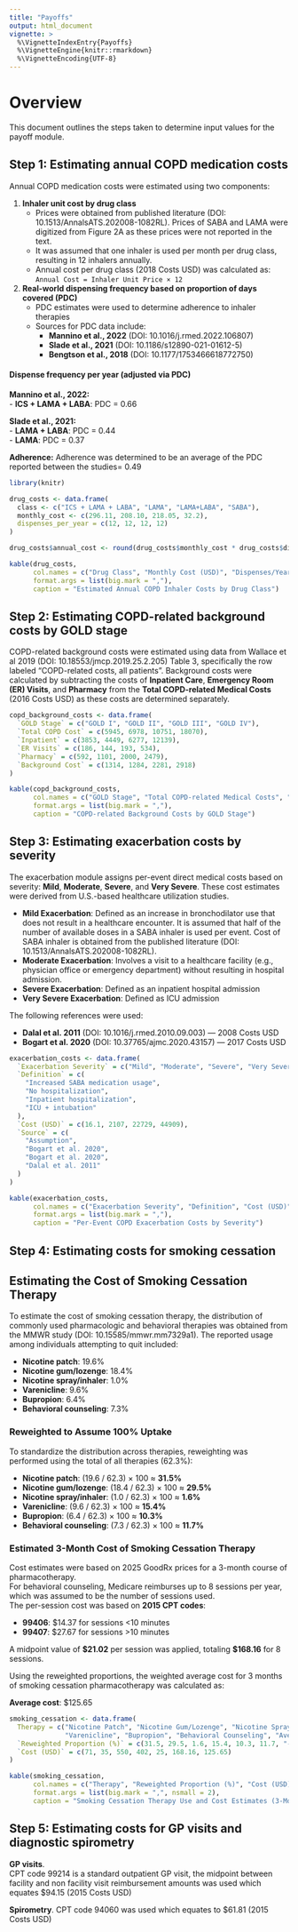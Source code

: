 ```yaml
---
title: "Payoffs"
output: html_document
vignette: >
  %\VignetteIndexEntry{Payoffs}
  %\VignetteEngine{knitr::rmarkdown}
  %\VignetteEncoding{UTF-8}
---
```


# Overview

This document outlines the steps taken to determine input values for the payoff module. 

## Step 1: Estimating annual COPD medication costs

Annual COPD medication costs were estimated using two components:

1. **Inhaler unit cost by drug class**  
   - Prices were obtained from published literature (DOI: 10.1513/AnnalsATS.202008-1082RL). Prices of SABA and LAMA were digitized from Figure 2A as these prices were not reported in the text.
   - It was assumed that one inhaler is used per month per drug class, resulting in 12 inhalers annually.  
   - Annual cost per drug class (2018 Costs USD) was calculated as:  
     `Annual Cost = Inhaler Unit Price × 12`

2. **Real-world dispensing frequency based on proportion of days covered (PDC)**  
   - PDC estimates were used to determine adherence to inhaler therapies
   - Sources for PDC data include:
     - **Mannino et al., 2022** (DOI: 10.1016/j.rmed.2022.106807)
     - **Slade et al., 2021** (DOI: 10.1186/s12890-021-01612-5)
     - **Bengtson et al., 2018** (DOI: 10.1177/1753466618772750) 

#### Dispense frequency per year (adjusted via PDC)

**Mannino et al., 2022:**  
- **ICS + LAMA + LABA**: PDC = 0.66  

**Slade et al., 2021:**  
- **LAMA + LABA**: PDC = 0.44  
- **LAMA**: PDC = 0.37  

**Adherence:** Adherence was determined to be an average of the PDC reported between the studies= 0.49

```r

library(knitr)

drug_costs <- data.frame(
  class <- c("ICS + LAMA + LABA", "LAMA", "LAMA+LABA", "SABA"),
  monthly_cost <- c(296.11, 208.10, 218.05, 32.2),
  dispenses_per_year = c(12, 12, 12, 12)
)

drug_costs$annual_cost <- round(drug_costs$monthly_cost * drug_costs$dispenses_per_year, 2)

kable(drug_costs,
      col.names = c("Drug Class", "Monthly Cost (USD)", "Dispenses/Year", "Estimated Annual Cost (USD)"),
      format.args = list(big.mark = ","),
      caption = "Estimated Annual COPD Inhaler Costs by Drug Class")

```

## Step 2: Estimating COPD-related background costs by GOLD stage

COPD-related background costs were estimated using data from Wallace et al 2019 (DOI: 10.18553/jmcp.2019.25.2.205) Table 3, specifically the row labeled "COPD-related costs, all patients". Background costs were calculated by subtracting the costs of **Inpatient Care**, **Emergency Room (ER) Visits**, and **Pharmacy** from the **Total COPD-related Medical Costs** (2016 Costs USD) as these costs are determined separately. 

```r

copd_background_costs <- data.frame(
  `GOLD Stage` = c("GOLD I", "GOLD II", "GOLD III", "GOLD IV"),
  `Total COPD Cost` = c(5945, 6978, 10751, 18070),
  `Inpatient` = c(3853, 4449, 6277, 12139),
  `ER Visits` = c(186, 144, 193, 534),
  `Pharmacy` = c(592, 1101, 2000, 2479),
  `Background Cost` = c(1314, 1284, 2281, 2918)
)

kable(copd_background_costs,
      col.names = c("GOLD Stage", "Total COPD-related Medical Costs", "Inpatient", "ER Visits", "Pharmacy", "Background Cost (USD)"),
      format.args = list(big.mark = ","),
      caption = "COPD-related Background Costs by GOLD Stage")

```

## Step 3: Estimating exacerbation costs by severity

The exacerbation module assigns per-event direct medical costs based on severity: **Mild**, **Moderate**, **Severe**, and **Very Severe**. These cost estimates were derived from U.S.-based healthcare utilization studies.

- **Mild Exacerbation**: Defined as an increase in bronchodilator use that does not result in a healthcare encounter. It is assumed that half of the number of available doses in a SABA  inhaler is used per event. Cost of SABA inhaler is obtained from the published literature (DOI: 10.1513/AnnalsATS.202008-1082RL).
- **Moderate Exacerbation**: Involves a visit to a healthcare facility (e.g., physician office or emergency department) without resulting in hospital admission.
- **Severe Exacerbation**: Defined as an inpatient hospital admission
- **Very Severe Exacerbation**: Defined as ICU admission

The following references were used:

- **Dalal et al. 2011** (DOI: 10.1016/j.rmed.2010.09.003) — 2008 Costs USD  
- **Bogart et al. 2020** (DOI: 10.37765/ajmc.2020.43157) — 2017 Costs USD

```r

exacerbation_costs <- data.frame(
  `Exacerbation Severity` = c("Mild", "Moderate", "Severe", "Very Severe"),
  `Definition` = c(
    "Increased SABA medication usage",
    "No hospitalization",
    "Inpatient hospitalization",
    "ICU + intubation"
  ),
  `Cost (USD)` = c(16.1, 2107, 22729, 44909),
  `Source` = c(
    "Assumption",
    "Bogart et al. 2020",
    "Bogart et al. 2020",
    "Dalal et al. 2011"
  )
)

kable(exacerbation_costs,
      col.names = c("Exacerbation Severity", "Definition", "Cost (USD)", "Source"),
      format.args = list(big.mark = ","),
      caption = "Per-Event COPD Exacerbation Costs by Severity")
```


## Step 4: Estimating costs for smoking cessation 

## Estimating the Cost of Smoking Cessation Therapy

To estimate the cost of smoking cessation therapy, the distribution of commonly used pharmacologic and behavioral therapies was obtained from the MMWR study (DOI: 10.15585/mmwr.mm7329a1). The reported usage among individuals attempting to quit included:

- **Nicotine patch**: 19.6%  
- **Nicotine gum/lozenge**: 18.4%  
- **Nicotine spray/inhaler**: 1.0%  
- **Varenicline**: 9.6%  
- **Bupropion**: 6.4%  
- **Behavioral counseling**: 7.3%  

### Reweighted to Assume 100% Uptake

To standardize the distribution across therapies, reweighting was performed using the total of all therapies (62.3%):

- **Nicotine patch**: (19.6 / 62.3) × 100 ≈ **31.5%**  
- **Nicotine gum/lozenge**: (18.4 / 62.3) × 100 ≈ **29.5%**  
- **Nicotine spray/inhaler**: (1.0 / 62.3) × 100 ≈ **1.6%**  
- **Varenicline**: (9.6 / 62.3) × 100 ≈ **15.4%**  
- **Bupropion**: (6.4 / 62.3) × 100 ≈ **10.3%**  
- **Behavioral counseling**: (7.3 / 62.3) × 100 ≈ **11.7%**  

### Estimated 3-Month Cost of Smoking Cessation Therapy

Cost estimates were based on 2025 GoodRx prices for a 3-month course of pharmacotherapy.  
For behavioral counseling, Medicare reimburses up to 8 sessions per year, which was assumed to be the number of sessions used.  
The per-session cost was based on **2015 CPT codes**:

- **99406**: \$14.37 for sessions <10 minutes  
- **99407**: \$27.67 for sessions >10 minutes  

A midpoint value of **\$21.02** per session was applied, totaling **\$168.16** for 8 sessions.

Using the reweighted proportions, the weighted average cost for 3 months of smoking cessation pharmacotherapy was calculated as:

**Average cost**: \$125.65

```r

smoking_cessation <- data.frame(
  Therapy = c("Nicotine Patch", "Nicotine Gum/Lozenge", "Nicotine Spray/Inhaler", 
              "Varenicline", "Bupropion", "Behavioral Counseling", "Average (weighted)"),
  `Reweighted Proportion (%)` = c(31.5, 29.5, 1.6, 15.4, 10.3, 11.7, "--"),
  `Cost (USD)` = c(71, 35, 550, 402, 25, 168.16, 125.65)
)

kable(smoking_cessation,
      col.names = c("Therapy", "Reweighted Proportion (%)", "Cost (USD)"),
      format.args = list(big.mark = ",", nsmall = 2),
      caption = "Smoking Cessation Therapy Use and Cost Estimates (3-Month Duration)")

```

## Step 5: Estimating costs for GP visits and diagnostic spirometry 

**GP visits**.  
CPT code 99214 is a standard outpatient GP visit, the midpoint between facility and non facility visit reimbursement amounts was used which equates $94.15 (2015 Costs USD)

**Spirometry**. 
CPT code 94060 was used which equates to $61.81 (2015 Costs USD)

